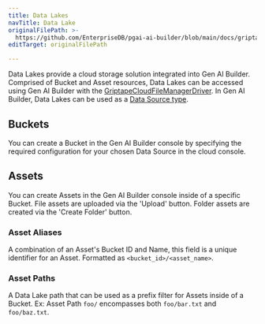 ```yaml
---
title: Data Lakes
navTitle: Data Lake
originalFilePath: >-
  https://github.com/EnterpriseDB/pgai-ai-builder/blob/main/docs/griptape-cloud/data-lakes/data-lakes.md
editTarget: originalFilePath

---
```



Data Lakes provide a cloud storage solution integrated into Gen AI Builder. Comprised of Bucket and Asset resources, Data Lakes can be accessed using Gen AI Builder with the [GriptapeCloudFileManagerDriver](https://github.com/griptape-ai/griptape/blob/main/griptape/drivers/file_manager/griptape_cloud_file_manager_driver.py). In Gen AI Builder, Data Lakes can be used as a [Data Source type](/edb-postgres-ai/latest/ai-factory/gen-ai/agent-studio/reference/data-sources/create-data-source/#gen-ai-builder-data-lake).

## Buckets

You can create a Bucket in the Gen AI Builder console by specifying the required configuration for your chosen Data Source in the cloud console.

## Assets

You can create Assets in the Gen AI Builder console inside of a specific Bucket. File assets are uploaded via the 'Upload' button. Folder assets are created via the 'Create Folder' button.

### Asset Aliases

A combination of an Asset's Bucket ID and Name, this field is a unique identifier for an Asset. Formatted as `<bucket_id>/<asset_name>`.

### Asset Paths

A Data Lake path that can be used as a prefix filter for Assets inside of a Bucket. Ex: Asset Path `foo/` encompasses both `foo/bar.txt` and `foo/baz.txt`.
